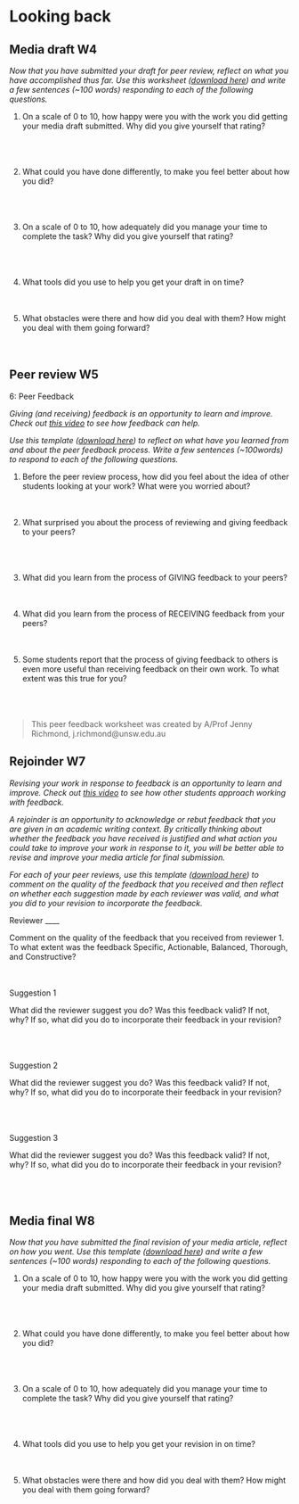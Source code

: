 # Looking back


## Media draft W4

  
*Now that you have submitted your draft for peer review, reflect on what you have  accomplished thus far. Use this worksheet ([download here](https://unsw-my.sharepoint.com/:f:/g/personal/z4513203_ad_unsw_edu_au/EnznzZ02XJJDppfyAfAcklYBy59ugHwuK_CZ8aUFYE82Qw?e=mOnIqI)) and write a few sentences (~100 words) responding to each of the following questions.* 
        
1.  On a scale of 0 to 10, how happy were you with the work you did getting your media draft submitted. Why did you give yourself that rating?  
<br> 
<br>
<br>
  
  
2. What could you have done differently, to make you feel better about how you did?  
<br> 
<br>
<br>  
  
  
3.	On a scale of 0 to 10, how adequately did you manage your time to complete the task? Why did you give yourself that rating?  
 <br> 
<br>
<br> 
  

4.	What tools did you use to help you get your draft in on time?
<br> 
<br>
<br>
  

5.	What obstacles were there and how did you deal with them? How might you deal with them going forward? 
<br> 
<br>
<br>  


## Peer review W5

6: Peer Feedback

*Giving (and receiving) feedback is an opportunity to learn and improve. Check out [this video](https://www.youtube.com/watch?v=qjg_wZtL9bc&feature=emb_logo) to see how feedback can help.* 

*Use this template ([download here](https://unsw-my.sharepoint.com/:f:/g/personal/z4513203_ad_unsw_edu_au/EnznzZ02XJJDppfyAfAcklYBy59ugHwuK_CZ8aUFYE82Qw?e=mOnIqI)) to reflect on what have you learned from and about the peer feedback process. Write a few sentences (~100words) to respond to each of the following questions.* 
  
  
1.	Before the peer review process, how did you feel about the idea of other students looking at your work? What were you worried about? 
<br> 
<br>
<br>  
  

2.	What surprised you about the process of reviewing and giving feedback to your peers?  
<br> 
<br>
<br>    
  

3.	What did you learn from the process of GIVING feedback to your peers? 
<br> 
<br>
<br>  


4.	What did you learn from the process of RECEIVING feedback from your peers?
<br> 
<br>
<br>  


5.	Some students report that the process of giving feedback to others is even more useful than receiving feedback on their own work. To what extent was this true for you?  
<br> 
<br>
<br>  

> This peer feedback worksheet was created by A/Prof Jenny Richmond, j.richmond@unsw.edu.au
  

## Rejoinder W7

*Revising your work in response to feedback is an opportunity to learn and improve. Check out [this video](https://www.youtube.com/watch?v=aXLroxyGNzM&feature=emb_logo) to see how other students approach working with feedback.* 

*A rejoinder is an opportunity to acknowledge or rebut feedback that you are given in an academic writing context. By critically thinking about whether the feedback you have received is justified and what action you could take to improve your work in response to it, you will be better able to revise and improve your media article for final submission.* 

*For each of your peer reviews, use this template ([download here](https://unsw-my.sharepoint.com/:f:/g/personal/z4513203_ad_unsw_edu_au/EnznzZ02XJJDppfyAfAcklYBy59ugHwuK_CZ8aUFYE82Qw?e=mOnIqI)) to comment on the quality of the feedback that you received and then reflect on whether each suggestion made by each reviewer was valid, and what you did to your revision to incorporate the feedback.*  
 
Reviewer ____ 
 
Comment on the quality of the feedback that you received from reviewer 1. To what extent was the feedback Specific, Actionable, Balanced, Thorough, and Constructive? 
<br> 
<br>
<br>  
 
 
Suggestion 1 
 
What did the reviewer suggest you do? Was this feedback valid? If not, why? If so, what did you do to incorporate their feedback in your revision?  
<br> 
<br>
<br> 
 

Suggestion 2 
 
What did the reviewer suggest you do? Was this feedback valid? If not, why? If so, what did you do to incorporate their feedback in your revision?  
<br> 
<br>
<br>  
 

Suggestion 3 
 
What did the reviewer suggest you do? Was this feedback valid? If not, why? If so, what did you do to incorporate their feedback in your revision?  
<br> 
<br>
<br>  
 


## Media final W8

*Now that you have submitted the final revision of your media article, reflect on how you went. Use this template ([download here](https://unsw-my.sharepoint.com/:f:/g/personal/z4513203_ad_unsw_edu_au/EnznzZ02XJJDppfyAfAcklYBy59ugHwuK_CZ8aUFYE82Qw?e=mOnIqI)) and write a few sentences (~100 words) responding to each of the following questions.* 
        
1.	On a scale of 0 to 10, how happy were you with the work you did getting your media draft submitted. Why did you give yourself that rating?  
<br>
<br>
<br>

2.	What could you have done differently, to make you feel better about how you did?  
<br>
<br>
<br>

3.	On a scale of 0 to 10, how adequately did you manage your time to complete the task? Why did you give yourself that rating?  
<br>
<br>
<br>


4.	What tools did you use to help you get your revision in on time?
<br>
<br>
<br>


5.	What obstacles were there and how did you deal with them? How might you deal with them going forward? 
<br>
<br>
<br>



